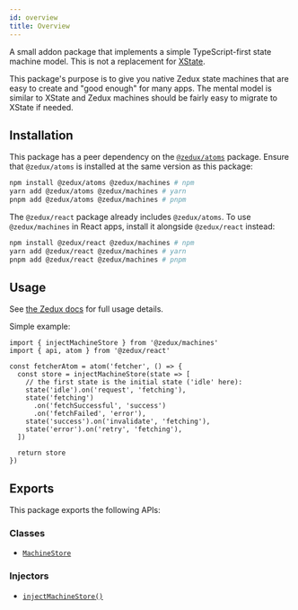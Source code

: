 ```yaml
---
id: overview
title: Overview
---
```


A small addon package that implements a simple TypeScript-first state machine model. This is not a replacement for [XState](https://github.com/statelyai/xstate).

This package's purpose is to give you native Zedux state machines that are easy to create and "good enough" for many apps. The mental model is similar to XState and Zedux machines should be fairly easy to migrate to XState if needed.

## Installation

This package has a peer dependency on the [`@zedux/atoms`](https://www.npmjs.com/package/@zedux/atoms) package. Ensure that `@zedux/atoms` is installed at the same version as this package:

```sh
npm install @zedux/atoms @zedux/machines # npm
yarn add @zedux/atoms @zedux/machines # yarn
pnpm add @zedux/atoms @zedux/machines # pnpm
```

The `@zedux/react` package already includes `@zedux/atoms`. To use `@zedux/machines` in React apps, install it alongside `@zedux/react` instead:

```sh
npm install @zedux/react @zedux/machines # npm
yarn add @zedux/react @zedux/machines # yarn
pnpm add @zedux/react @zedux/machines # pnpm
```

## Usage

See [the Zedux docs](https://omnistac.github.io/zedux/docs/packages/machines/overview) for full usage details.

Simple example:

```tsx
import { injectMachineStore } from '@zedux/machines'
import { api, atom } from '@zedux/react'

const fetcherAtom = atom('fetcher', () => {
  const store = injectMachineStore(state => [
    // the first state is the initial state ('idle' here):
    state('idle').on('request', 'fetching'),
    state('fetching')
      .on('fetchSuccessful', 'success')
      .on('fetchFailed', 'error'),
    state('success').on('invalidate', 'fetching'),
    state('error').on('retry', 'fetching'),
  ])

  return store
})
```

## Exports

This package exports the following APIs:

### Classes

- [`MachineStore`](MachineStore)

### Injectors

- [`injectMachineStore()`](injectMachineStore)
